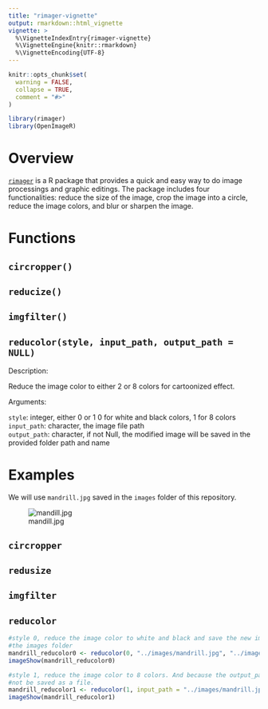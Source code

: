 ```yaml
---
title: "rimager-vignette"
output: rmarkdown::html_vignette
vignette: >
  %\VignetteIndexEntry{rimager-vignette}
  %\VignetteEngine{knitr::rmarkdown}
  %\VignetteEncoding{UTF-8}
---
```


```r
knitr::opts_chunk$set(
  warning = FALSE,
  collapse = TRUE,
  comment = "#>"
)
```

```r
library(rimager)
library(OpenImageR)
```


# Overview

[`rimager`](https://github.com/UBC-MDS/rimager) is a R package that provides a quick and easy way to do image processings and graphic editings. The package includes four functionalities: reduce the size of the image, crop the image into a circle, reduce the image colors, and blur or sharpen the image. 


# Functions

## `circropper()`

## `reducize()`

## `imgfilter()`

## `reducolor(style, input_path, output_path = NULL)` 

Description: 

Reduce the image color to either 2 or 8 colors for cartoonized effect.  

Arguments:

`style`: integer, either 0 or 1 0 for white and black colors, 1 for 8 colors  
`input_path`: character, the image file path  
`output_path`: character, if not Null, the modified image will be saved in the provided folder path and name  


# Examples

We will use `mandrill.jpg` saved in the `images` folder of this repository.

![mandill.jpg](../images/mandrill.jpg)

## `circropper`

## `redusize`

## `imgfilter`

## `reducolor`
```r
#style 0, reduce the image color to white and black and save the new image mandrill_reducolor0.jpg in
#the images folder
mandrill_reducolor0 <- reducolor(0, "../images/mandrill.jpg", "../images/mandrill_reducolor0.jpg")
imageShow(mandrill_reducolor0)
```

```r
#style 1, reduce the image color to 8 colors. And because the output_path is NULL, the image will
#not be saved as a file.
mandrill_reducolor1 <- reducolor(1, input_path = "../images/mandrill.jpg", output_path = NULL)
imageShow(mandrill_reducolor1)
```
